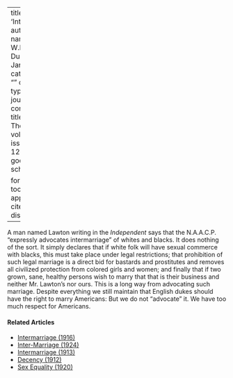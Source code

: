 
---
title: 'Intermarriage'
author:
  - name:
      given: W.E.B.
      family: Du Bois
date: Jan. 1927
categories: 
  - ""
citation: 
  type: article-journal
  container-title: The Crisis
  volume: 33
  issue: 3
  page: 128-129
google-scholar: true

format:
  html:
    toc: false
    appendix-cite-as: display
---


A man named Lawton writing in the *Independent* says that the N.A.A.C.P. "expressly advocates intermarriage" of whites and blacks. It does nothing of the sort. It simply declares that if white folk will have sexual commerce with blacks, this must take place under legal restrictions; that prohibition of such legal marriage is a direct bid for bastards and prostitutes and removes all civilized protection from colored girls and women; and finally that if two grown, sane, healthy persons wish to marry that that is their business and neither Mr. Lawton's nor ours. This is a long way from advocating such marriage. Despite everything we still maintain that English dukes should have the right to marry Americans: But we do not "advocate" it. We have too much respect for Americans. 

<!-- Similar articles start here -->
<div  class="clear-wrap"></div>

#### Related Articles

* [Intermarriage (1916)](/Volumes/11/06/intermarriage.html)
* [Inter-Marriage (1924)](/Volumes/29/06/inter-marriage.html)
* [Intermarriage (1913)](/Volumes/05/04/intermarriage.html)
* [Decency (1912)](/Volumes/04/02/decency.html)
* [Sex Equality (1920)](/Volumes/19/03/sex_equality.html)

<!-- Similar articles end here -->